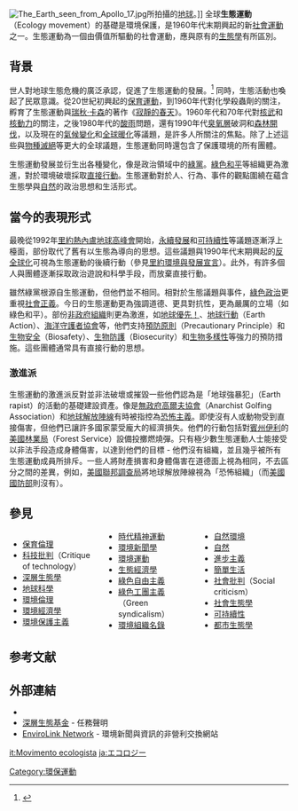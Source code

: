 [[Image:The_Earth_seen_from_Apollo_17.jpg|thumb]]所拍攝的[[地球|地球]]。]]
全球'''生態運動'''（Ecology movement）的基礎是環境保護，是1960年代末期興起的新[[社會運動|社會運動]]之一。生態運動為一個由價值所驅動的社會運動，應與原有的[[生態學|生態學]]有所區別。

==背景==
世人對地球生態危機的廣泛承認，促進了生態運動的發展。<ref>{{cite web|url=http://www.deepecology.org/movement.htm|title=「深層生態運動」|work=[http://www.deepecology.org/index.htm 深層生態基金]|accessdate=2008-08|deadurl=yes|archiveurl=https://web.archive.org/web/20080630041351/http://www.deepecology.org/movement.htm|archivedate=2008-06-30}}</ref> 同時，生態活動也喚起了民眾意識。從20世紀初興起的[[保育運動|保育運動]]，到1960年代對化學殺蟲劑的關注，孵育了生態運動與[[瑞秋·卡森|瑞秋·卡森]]的著作《[[寂靜的春天|寂靜的春天]]》。1960年代和70年代對[[核武|核武]]和[[核動力|核動力]]的關注，之後1980年代的[[酸雨|酸雨]]問題，還有1990年代[[臭氧層|臭氧層]]破洞和[[森林開伐|森林開伐]]，以及現在的[[氣候變化|氣候變化]]和[[全球暖化|全球暖化]]等議題，是許多人所關注的焦點。除了上述這些與[[滅絕|物種滅絕]]等更大的全球議題，生態運動同時還包含了保護環境的所有團體。

生態運動發展並衍生出各種變化，像是政治領域中的[[綠黨|綠黨]]。[[綠色和平|綠色和平]]等組織更為激進，對於環境破壞採取[[直接行動|直接行動]]。生態運動對於人、行為、事件的觀點圍繞在蘊含生態學與[[自然|自然]]的政治思想和生活形式。

== 當今的表現形式 ==
最晚從1992年[[里約熱內盧|里約熱內盧]][[地球高峰會|地球高峰會]]開始，[[永續發展|永續發展]]和[[可持續性|可持續性]]等議題逐漸浮上檯面，部份取代了舊有以生態為導向的思想。這些議題與1990年代末期興起的[[反全球化|反全球化]]可視為生態運動的後續行動（參見[[里約環境與發展宣言|里約環境與發展宣言]]）。此外，有許多個人與團體逐漸採取政治遊說和科學手段，而放棄直接行動。

雖然綠黨根源自生態運動，但他們並不相同。相對於生態議題與事件，[[綠色政治|綠色政治]]更重視[[社會正義|社會正義]]。今日的生態運動更為強調道德、更具對抗性，更為嚴厲的立場（如綠色和平）。部份[[非政府組織|非政府組織]]則更為激進，如[[地球優先！|地球優先！]]、[[地球行動|地球行動]]（Earth Action）、[[海洋守護者協會|海洋守護者協會]]等，他們支持[[預防原則|預防原則]]（Precautionary Principle）和[[生物安全|生物安全]]（Biosafety）、[[生物防護|生物防護]]（Biosecurity）和[[生物多樣性|生物多樣性]]等強力的預防措施。這些團體通常具有直接行動的思想。

===激進派===
生態運動的激進派反對並非法破壞或摧毀一些他們認為是「地球強暴犯」（Earth rapist）的活動的基礎建設資產。像是[[無政府高爾夫協會|無政府高爾夫協會]]（Anarchist Golfing Association）和[[地球解放陣線|地球解放陣線]]有時被指控為[[恐怖主義|恐怖主義]]。即使沒有人或動物受到直接傷害，但他們已讓許多國家蒙受龐大的經濟損失。他們的行動包括對[[賓州|賓州]][[伊利_(賓夕法尼亞州)|伊利]]的[[美國林業局|美國林業局]]（Forest Service）設備投擲燃燒彈。只有極少數生態運動人士能接受以非法手段造成身體傷害，以達到他們的目標 - 他們沒有組織，並且幾乎被所有生態運動成員所排斥。一些人將財產損害和身體傷害在道德面上視為相同，不去區分之間的差異，例如，[[美國聯邦調查局|美國聯邦調查局]]將地球解放陣線視為「恐怖組織」（而[[美國國防部|美國國防部]]則沒有）。

==參見==
{{Portal|環境|Earth flag PD.jpg}}

<div style="column-count:3;-moz-column-count:3;-webkit-column-count:3">

* [[保育倫理|保育倫理]]
* [[科技批判|科技批判]]（Critique of technology）
* [[深層生態學|深層生態學]]
* [[地球科學|地球科學]]
* [[環境倫理|環境倫理]]
* [[環境經濟學|環境經濟學]]
* [[環境保護主義|環境保護主義]]
* [[時代精神運動|時代精神運動]]
* [[環境新聞學|環境新聞學]]
* [[環境運動|環境運動]]
* [[生態經濟學|生態經濟學]]
* [[綠色自由主義|綠色自由主義]]
* [[綠色工團主義|綠色工團主義]]（Green syndicalism）
* [[環境組織名錄|環境組織名錄]]
* [[自然環境|自然環境]]
* [[自然|自然]]
* [[進步主義|進步主義]]
* [[簡單生活|簡單生活]]
* [[社會批判|社會批判]]（Social criticism）
* [[社會生態學|社會生態學]]
* [[可持續性|可持續性]]
* [[都市生態學|都市生態學]]

</div>

== 参考文献 ==
{{Reflist}}

==外部連結==
* {{Dmoz|Society/Issues/Environment/Activism/|生態運動}}
* [http://www.deepecology.org/mission.htm 深層生態基金] {{Wayback|url=http://www.deepecology.org/mission.htm |date=20210225152259 }} - 任務聲明
* [http://www.envirolink.org EnviroLink Network] {{Wayback|url=http://www.envirolink.org/ |date=20080327225752 }} - 環境新聞與資訊的非營利交換網站

[[Category:環保運動|Category:環保運動]]

[[it:Movimento_ecologista|it:Movimento ecologista]]
[[ja:エコロジー|ja:エコロジー]]